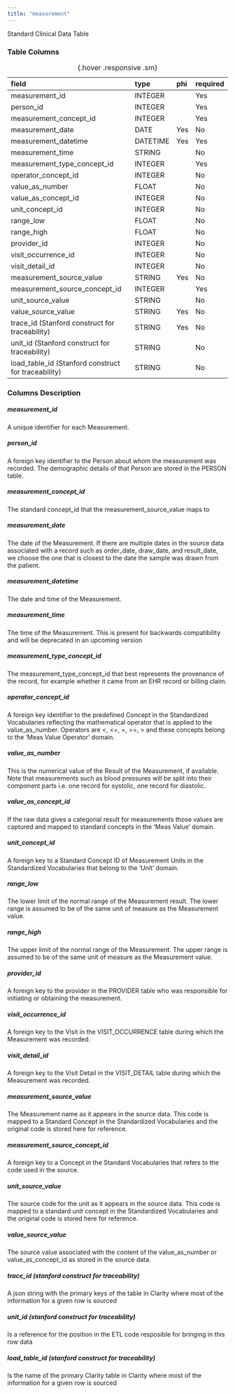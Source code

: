 ```yaml
---
title: "measurement"
---
```


Standard Clinical Data Table

### Table Columns

| field                                               | type     | phi   | required   |
|:----------------------------------------------------|:---------|:------|:-----------|
| measurement_id                                      | INTEGER  |       | Yes        |
| person_id                                           | INTEGER  |       | Yes        |
| measurement_concept_id                              | INTEGER  |       | Yes        |
| measurement_date                                    | DATE     | Yes   | No         |
| measurement_datetime                                | DATETIME | Yes   | Yes        |
| measurement_time                                    | STRING   |       | No         |
| measurement_type_concept_id                         | INTEGER  |       | Yes        |
| operator_concept_id                                 | INTEGER  |       | No         |
| value_as_number                                     | FLOAT    |       | No         |
| value_as_concept_id                                 | INTEGER  |       | No         |
| unit_concept_id                                     | INTEGER  |       | No         |
| range_low                                           | FLOAT    |       | No         |
| range_high                                          | FLOAT    |       | No         |
| provider_id                                         | INTEGER  |       | No         |
| visit_occurrence_id                                 | INTEGER  |       | No         |
| visit_detail_id                                     | INTEGER  |       | No         |
| measurement_source_value                            | STRING   | Yes   | No         |
| measurement_source_concept_id                       | INTEGER  |       | Yes        |
| unit_source_value                                   | STRING   |       | No         |
| value_source_value                                  | STRING   | Yes   | No         |
| trace_id (Stanford construct for traceability)      | STRING   | Yes   | No         |
| unit_id (Stanford construct for traceability)       | STRING   |       | No         |
| load_table_id (Stanford construct for traceability) | STRING   |       | No         |

:  {.hover .responsive .sm}

### Columns Description


##### measurement_id

A unique identifier for each Measurement.

##### person_id

A foreign key identifier to the Person about whom the measurement was recorded. The demographic details of that Person are stored in the PERSON table.

##### measurement_concept_id

The standard concept_id that the measurement_source_value maps to

##### measurement_date

The date of the Measurement. If there are multiple dates in the source data associated with a record such as order_date, draw_date, and result_date, we choose the one that is closest to the date the sample was drawn from the patient.

##### measurement_datetime

The date and time of the Measurement. 

##### measurement_time

The time of the Measurement. This is present for backwards compatibility and will be deprecated in an upcoming version

##### measurement_type_concept_id

The measurement_type_concept_id that best represents the provenance of the record, for example whether it came from an EHR record or billing claim.

##### operator_concept_id

A foreign key identifier to the predefined Concept in the Standardized Vocabularies reflecting the mathematical operator that is applied to the value_as_number. Operators are <, <=, =, >=, > and these concepts belong to the 'Meas Value Operator' domain.

##### value_as_number

This is the numerical value of the Result of the Measurement, if available. Note that measurements such as blood pressures will be split into their component parts i.e. one record for systolic, one record for diastolic.

##### value_as_concept_id

If the raw data gives a categorial result for measurements those values are captured and mapped to standard concepts in the ‘Meas Value’ domain.

##### unit_concept_id

A foreign key to a Standard Concept ID of Measurement Units in the Standardized Vocabularies that belong to the 'Unit' domain.

##### range_low

The lower limit of the normal range of the Measurement result. The lower range is assumed to be of the same unit of measure as the Measurement value.

##### range_high

The upper limit of the normal range of the Measurement. The upper range is assumed to be of the same unit of measure as the Measurement value.

##### provider_id

A foreign key to the provider in the PROVIDER table who was responsible for initiating or obtaining the measurement.

##### visit_occurrence_id

A foreign key to the Visit in the VISIT_OCCURRENCE table during which the Measurement was recorded.

##### visit_detail_id

A foreign key to the Visit Detail in the VISIT_DETAIL table during which the Measurement was recorded.

##### measurement_source_value

The Measurement name as it appears in the source data. This code is mapped to a Standard Concept in the Standardized Vocabularies and the original code is stored here for reference.

##### measurement_source_concept_id

A foreign key to a Concept in the Standard Vocabularies that refers to the code used in the source.

##### unit_source_value

The source code for the unit as it appears in the source data. This code is mapped to a standard unit concept in the Standardized Vocabularies and the original code is stored here for reference.

##### value_source_value

The source value associated with the content of the value_as_number or value_as_concept_id as stored in the source data.

##### trace_id (stanford construct for traceability) 

A json string with the primary keys of the table in Clarity where most of the information for a given row is sourced

##### unit_id (stanford construct for traceability) 

Is a reference for the position in the ETL code resposible for bringing in this row data

##### load_table_id (stanford construct for traceability) 

Is the name of the primary Clarity table in Clarity where most of the information for a given row is sourced
